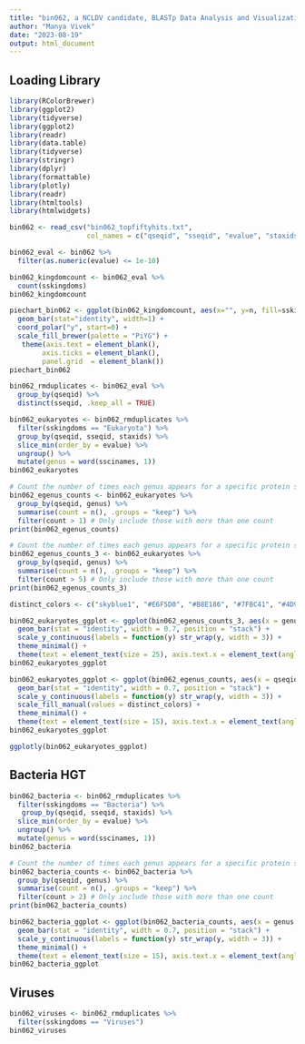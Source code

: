 ```yaml
---
title: "bin062, a NCLDV candidate, BLASTp Data Analysis and Visualization"
author: "Manya Vivek"
date: "2023-08-19"
output: html_document
---
```


## Loading Library 
```r
library(RColorBrewer)
library(ggplot2)
library(tidyverse)
library(ggplot2)
library(readr)
library(data.table)
library(tidyverse)
library(stringr)
library(dplyr)
library(formattable)
library(plotly)
library(readr)
library(htmltools)
library(htmlwidgets)
```

```r
bin062 <- read_csv("bin062_topfiftyhits.txt", 
                   col_names = c("qseqid", "sseqid", "evalue", "staxids", "sscinames", "sskingdoms", "stitle"))
```
```r
bin062_eval <- bin062 %>% 
  filter(as.numeric(evalue) <= 1e-10)
```

```r
bin062_kingdomcount <- bin062_eval %>% 
  count(sskingdoms)
bin062_kingdomcount
```
```r
piechart_bin062 <- ggplot(bin062_kingdomcount, aes(x="", y=n, fill=sskingdoms)) +
  geom_bar(stat="identity", width=1) +
  coord_polar("y", start=0) +
  scale_fill_brewer(palette = "PiYG") +
   theme(axis.text = element_blank(),
        axis.ticks = element_blank(),
        panel.grid  = element_blank())
piechart_bin062
```
```r
bin062_rmduplicates <- bin062_eval %>% 
  group_by(qseqid) %>% 
  distinct(sseqid, .keep_all = TRUE)
```

```r
bin062_eukaryotes <- bin062_rmduplicates %>%
  filter(sskingdoms == "Eukaryota") %>%
  group_by(qseqid, sseqid, staxids) %>%
  slice_min(order_by = evalue) %>%
  ungroup() %>% 
  mutate(genus = word(sscinames, 1))
bin062_eukaryotes
```
```r
# Count the number of times each genus appears for a specific protein sequence
bin062_egenus_counts <- bin062_eukaryotes %>%
  group_by(qseqid, genus) %>%
  summarise(count = n(), .groups = "keep") %>% 
  filter(count > 1) # Only include those with more than one count 
print(bin062_egenus_counts)
```
```r
# Count the number of times each genus appears for a specific protein sequence
bin062_egenus_counts_3 <- bin062_eukaryotes %>%
  group_by(qseqid, genus) %>%
  summarise(count = n(), .groups = "keep") %>% 
  filter(count > 5) # Only include those with more than one count 
print(bin062_egenus_counts_3)
```

```r
distinct_colors <- c("skyblue1", "#E6F5D0", "#B8E186", "#7FBC41", "#4D9221", "#276419", "#E41A1C", "#377EB8", "#4DAF4A", "#984EA3", "#FF7F00", "#FFFF33", "#A65628", "#F781BF", "#999999", "#A6CEE3", "#1F78B4", "#B2DF8A", "#33A02C", "#FB9A99", "#E31A1C", "#FDBF6F", "#FF7F00", "#CAB2D6", "#6A3D9A", "#FFFF99", "#B15928", "#FBB4AE", "#B3CDE3", "#CCEBC5", "#DECBE4", "#FED9A6", "midnightblue", "#E5D8BD", "cornflowerblue", "#8DD3C7", "royalblue", "#BEBADA", "#FB8072", "#80B1D3", "#FDB462", "#B3DE69", "darkcyan", "#D9D9D9", "#BC80BD", "#CCEBC5", "chartreuse2", "#7FC97F", "#BEAED4", "purple", "cadetblue", "#386CB0", "#F0027F", "#BF5B17", "#666666", "#8E0152", "#C51B7D", "#DE77AE", "#F1B6DA", "#FDE0EF", "lightpink", "lightgreen", "mediumpurple1", "lightgoldenrod2", "lavender", "lavenderblush1", "lightblue2", "lightcyan1", "lemonchiffon2", "lawngreen", "khaki3", "ivory2", "indianred2", "hotpink2", "honeydew2", "mistyrose1", "midnightblue", "mediumvioletred", "mediumslateblue", "mediumpurple3", "mediumorchid1", "maroon2", "maroon", "limegreen", "lightsteelblue", "lightskyblue", "lightseagreen", "lightsalmon", "lightpink2", "pink", "peachpuff", "palevioletred1", "paleturquoise", "palegreen", "orchid1", "orange1", "olivedrab1", "purple2", "plum1", "steelblue1", "royalblue1", "skyblue",  "coral1", "chartreuse2", "darkgreen", "deepskyblue", "cornflowerblue", "darkcyan", "moccasin")
```

```r
bin062_eukaryotes_ggplot <- ggplot(bin062_egenus_counts_3, aes(x = genus, y = count)) +
  geom_bar(stat = "identity", width = 0.7, position = "stack") +
  scale_y_continuous(labels = function(y) str_wrap(y, width = 3)) +
  theme_minimal() +
  theme(text = element_text(size = 25), axis.text.x = element_text(angle = 90, hjust = 1), legend.position = "bottom")
bin062_eukaryotes_ggplot
```

```r
bin062_eukaryotes_ggplot <- ggplot(bin062_egenus_counts, aes(x = qseqid, y = count, fill = genus)) +
  geom_bar(stat = "identity", width = 0.7, position = "stack") +
  scale_y_continuous(labels = function(y) str_wrap(y, width = 3)) +
  scale_fill_manual(values = distinct_colors) +
  theme_minimal() +
  theme(text = element_text(size = 15), axis.text.x = element_text(angle = 90, hjust = 1), legend.position = "bottom")
bin062_eukaryotes_ggplot
```

```r
ggplotly(bin062_eukaryotes_ggplot)
```

## Bacteria HGT

```r
bin062_bacteria <- bin062_rmduplicates %>% 
  filter(sskingdoms == "Bacteria") %>% 
   group_by(qseqid, sseqid, staxids) %>%
  slice_min(order_by = evalue) %>%
  ungroup() %>% 
  mutate(genus = word(sscinames, 1))
bin062_bacteria
```

```r
# Count the number of times each genus appears for a specific protein sequence
bin062_bacteria_counts <- bin062_bacteria %>%
  group_by(qseqid, genus) %>%
  summarise(count = n(), .groups = "keep") %>% 
  filter(count > 2) # Only include those with more than one count 
print(bin062_bacteria_counts)
```

```r
bin062_bacteria_ggplot <- ggplot(bin062_bacteria_counts, aes(x = genus, y = count)) +
  geom_bar(stat = "identity", width = 0.7, position = "stack") +
  scale_y_continuous(labels = function(y) str_wrap(y, width = 3)) +
  theme_minimal() +
  theme(text = element_text(size = 15), axis.text.x = element_text(angle = 90, hjust = 1), legend.position = "bottom")
bin062_bacteria_ggplot
```

## Viruses

```r
bin062_viruses <- bin062_rmduplicates %>% 
  filter(sskingdoms == "Viruses")
bin062_viruses
```

